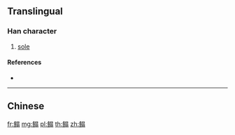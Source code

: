 {{character info/new}}
{{also|鰨}}
==Translingual==

===Han character===
{{Han char|rn=195|rad=鱼|as=10|sn=18|four=|canj=NMASM}}

# [[sole]]

====References====
* {{Han ref|kx=1480.511|hdz=74706.060|uh=9CCE|ud=40142}}

----

==Chinese==
{{zh-see|鰨}}

[[fr:鳎]]
[[mg:鳎]]
[[pl:鳎]]
[[th:鳎]]
[[zh:鳎]]